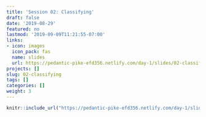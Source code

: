 ```yaml
---
title: 'Session 02: Classifying'
draft: false
date: '2019-08-29'
featured: no
lastmod: '2019-09-09T11:21:55-07:00'
links:
- icon: images
  icon_pack: fas
  name: slides
  url: https://pedantic-pike-efd356.netlify.com/day-1/slides/02-classifying#33
projects: []
slug: 02-classifying
tags: []
categories: []
weight: 3
---
```



```r
knitr::include_url("https://pedantic-pike-efd356.netlify.com/day-1/slides/02-classifying#33")
```

